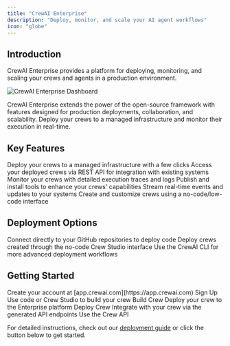 ```yaml
---
title: "CrewAI Enterprise"
description: "Deploy, monitor, and scale your AI agent workflows"
icon: "globe"
---
```


## Introduction

CrewAI Enterprise provides a platform for deploying, monitoring, and scaling your crews and agents in a production environment.

<Frame>
  <img src="/images/enterprise/crewai-enterprise-dashboard.png" alt="CrewAI Enterprise Dashboard" />
</Frame>

CrewAI Enterprise extends the power of the open-source framework with features designed for production deployments, collaboration, and scalability. Deploy your crews to a managed infrastructure and monitor their execution in real-time.

## Key Features

<CardGroup cols={2}>
  <Card title="Crew Deployments" icon="rocket">
    Deploy your crews to a managed infrastructure with a few clicks
  </Card>
  <Card title="API Access" icon="code">
    Access your deployed crews via REST API for integration with existing systems
  </Card>
  <Card title="Observability" icon="chart-line">
    Monitor your crews with detailed execution traces and logs
  </Card>
  <Card title="Tool Repository" icon="toolbox">
    Publish and install tools to enhance your crews' capabilities
  </Card>
  <Card title="Webhook Streaming" icon="webhook">
    Stream real-time events and updates to your systems
  </Card>
  <Card title="Crew Studio" icon="paintbrush">
    Create and customize crews using a no-code/low-code interface
  </Card>
</CardGroup>

## Deployment Options

<CardGroup cols={3}>
  <Card title="GitHub Integration" icon="github">
    Connect directly to your GitHub repositories to deploy code
  </Card>
  <Card title="Crew Studio" icon="palette">
    Deploy crews created through the no-code Crew Studio interface
  </Card>
  <Card title="CLI Deployment" icon="terminal">
    Use the CrewAI CLI for more advanced deployment workflows
  </Card>
</CardGroup>

## Getting Started

<Steps>
  <Step title="Sign up for an account">
    Create your account at [app.crewai.com](https://app.crewai.com)
    <Card
      title="Sign Up"
      icon="user"
      href="https://app.crewai.com/signup"
    >
      Sign Up
    </Card>
  </Step>
  <Step title="Build your first crew">
    Use code or Crew Studio to build your crew
    <Card
      title="Build Crew"
      icon="paintbrush"
      href="/en/enterprise/guides/build-crew"
    >
      Build Crew
    </Card>
  </Step>
  <Step title="Deploy your crew">
    Deploy your crew to the Enterprise platform
    <Card
      title="Deploy Crew"
      icon="rocket"
      href="/en/enterprise/guides/deploy-crew"
    >
      Deploy Crew
    </Card>
  </Step>
  <Step title="Access your crew">
    Integrate with your crew via the generated API endpoints
    <Card
      title="API Access"
      icon="code"
      href="/en/enterprise/guides/kickoff-crew"
    >
      Use the Crew API
    </Card>
  </Step>
</Steps>

For detailed instructions, check out our [deployment guide](/en/enterprise/guides/deploy-crew) or click the button below to get started.
